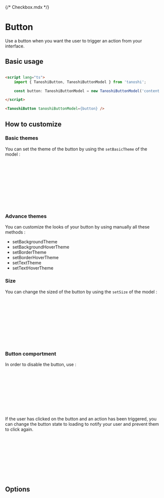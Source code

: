 {/* Checkbox.mdx */}



<Meta of={TanoshiButtonStories} />

# Button

Use a button when you want the user to trigger an action from your interface.

## Basic usage

```html

<script lang="ts">
    import { TanoshiButton, TanoshiButtonModel } from 'tanoshi';

    const button: TanoshiButtonModel = new TanoshiButtonModel('content');

</script>

<TanoshiButton tanoshiButtonModel={button} />

```

<Canvas of={TanoshiButtonStories.Primary} />

## How to customize

### Basic themes

You can set the theme of the button by using the `setBasicTheme` of the model : 

```html

<script lang="ts">
    import { TanoshiButton, TanoshiButtonModel } from 'tanoshi';
    import { THEMES } from 'tanoshi';

    const button: TanoshiButtonModel = new TanoshiButtonModel('content').setBasicTheme(THEMES.Secondary);

</script>

<TanoshiButton tanoshiButtonModel={button} />

```

<Canvas of={TanoshiButtonStories.Secondary} />

### Advance themes

You can customize the looks of your button by using manually all these methods : 

 * setBackgroundTheme
 * setBackgroundHoverTheme
 * setBorderTheme
 * setBorderHoverTheme
 * setTextTheme
 * setTextHoverTheme


### Size

You can change the sized of the button by using the `setSize` of the model : 

```html

<script lang="ts">
    import { TanoshiButton, TanoshiButtonModel } from 'tanoshi';
    import { BUTTON_SIZE } from 'tanoshi';

    const button: TanoshiButtonModel = new TanoshiButtonModel('content').setSize(BUTTON_SIZE.Block);

</script>

<TanoshiButton tanoshiButtonModel={button} />

```

<Canvas of={TanoshiButtonStories.BlockPrimary} />

### Button comportment

In order to disable the button, use : 

```html

<script lang="ts">
    import { TanoshiButton, TanoshiButtonModel } from 'tanoshi';

    const button: TanoshiButtonModel = new TanoshiButtonModel('content').setIsDisabled(true);

</script>

<TanoshiButton tanoshiButtonModel={button} />

```

<Canvas of={TanoshiButtonStories.DisabledPrimary} />


If the user has clicked on the button and an action has been triggered, you can change the button state to loading to notify your user and prevent them to click again.

```html

<script lang="ts">
    import { TanoshiButton, TanoshiButtonModel } from 'tanoshi';

    const button: TanoshiButtonModel = new TanoshiButtonModel('content').setLoaderOn();

</script>

<TanoshiButton tanoshiButtonModel={button} />

```

<Canvas of={TanoshiButtonStories.Loading} />

## Options

<Controls />
